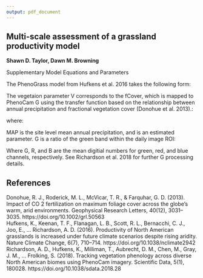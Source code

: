 ```yaml
---
output: pdf_document
---
```

  
## Multi-scale assessment of a grassland productivity model
**Shawn D. Taylor, Dawn M. Browning**
  
Supplementary Model Equations and Parameters

The PhenoGrass model from Hufkens et al. 2016 takes the following form:

\begin{equation}
W_{t+1} = W_{t} + P_{t} - (1-V_{t})/(D_{t}/(W_{cap}-{W_p}))^{2}E_{t}-gb_{3}D_{t}V_{t}
\end{equation}

\begin{equation}
V_{t+1} = V_{t} + gS_{t}b_{1}D_{t-L}(1-V_{t}/V_{max})-db_{2}(1-V_{t})V_{t}
\end{equation}

\begin{equation}
D_{t} = max(0,W_{t}-W_{p})
\end{equation}

\begin{equation}
W_{t} = max(0,min(W_{cap},W_{t}))
\end{equation}

\begin{equation}
V_{t} = max(0,min(V_{max},V_{t}))
\end{equation}

\begin{equation}
\left\{\begin{matrix}
D_{t-L} > D_{t-L-1}; & d=0\\ 
D_{t-L} \leq  D_{t-L-1}; & d=1 
\end{matrix}\right.
\end{equation}

\begin{equation}
S_{t} = (TOA_{t} - Phmin)/(Phmax - Phmin)
\end{equation}

\begin{equation}
\left\{\begin{matrix}
S_{t-1} > S_{t}; & d=1  \\
S_{t-1} \leq  S_{t}; & d=0 
\end{matrix}\right.
\end{equation}

\begin{equation}
g = (\frac{T_{max}-T_{m}}{T_{max}-T_{opt}})(\frac{T_{m}}{T_{opt}})^{(\frac{T_{opt}}{T_{max}-T_{opt}})}
\end{equation}

The vegetaion parameter V corresponds to the fCover, which is mapped to PhenoCam G\textsubscript{cc} using the transfer function based on the relationship between annual precipitation and fractional vegetation cover (Donohue et al. 2013).:

\begin{equation}
S_{c} = MAP/(MAP+h)
\end{equation}

where:
\begin{equation}
fCover = G_{cc}*S_{c}
\end{equation}

MAP is the site level mean annual precipitation, and \textit{h} is an estimated parameter. G\textsubscript{cc} is a ratio of the green band within the daily image ROI:

\begin{equation}
G_{cc} = \frac{G_{dn}}{G_{dn}+R_{dn}+B_{dn}}
\end{equation}

Where G\textsubscript{dn}, R\textsubscript{dn}, and B\textsubscript{dn} are the mean digitial numbers for green, red, and blue channels, respectively. See Richardson et al. 2018 for further G\textsubscript{cc} processing details. 

\newpage

\begin{table}[]
\begin{tabular}{lll}
                              & Parameter               & Description                                  \\
\textbf{State Variables}      & W                       & Soil Water Content (mm)                      \\
                             & V                       & Fractional Cover (fCover)                    \\
                             & D                       & Plant available water (mm)                   \\
                             & g                       & Plant temperature response function          \\
\textbf{Input Variables}      & P                       & Precipitaiton (mm)                           \\
                             & MAP                     & Mean annual precipitation (mm)                \\
                             & W\textsubscript{cap}    & Soil Field Capacity (mm)                     \\
                             & W\textsubscript{p}      & Soil Wilting Point (mm)                      \\
                             & V\textsubscript{max}    & Maximum vegetation cover (1.0)               \\
                             & E                       & Evapotranspiration (mm)                      \\
                             & T\textsubscript{m}      & Running 15 day mean temperature (C)          \\
                             & TOA                     & Top of atmosphere radiation                  \\
                             & T\textsubscript{max}    & Maximum temperature for growth (45 C)        \\
                             & T\textsubscript{min}    & Minimum temperature for growth (0 C)         \\
\textbf{Estimated Parameters} & b1                      & Vegetation growth parameter                  \\
                             & b2                      & Senescence parameter                         \\
                             & b3                      & Soil water extraction rate                   \\
                             & T\textsubscript{opt}    & Optimal vegetation growth temperature        \\
                             & Phmin                   & Lower bound of optimal daily solar radiation \\
                             & Phmax                   & Upper bound of optimal daily solar radiation \\
                             & L                       & Lag (days)                                    \\
                             & h                       & fCover Transfer function parameter                                           
\end{tabular}
\end{table}

## References
Donohue, R. J., Roderick, M. L., McVicar, T. R., & Farquhar, G. D. (2013). Impact of CO 2 fertilization on maximum foliage cover across the globe’s warm, arid environments. Geophysical Research Letters, 40(12), 3031–3035. https://doi.org/10.1002/grl.50563  
Hufkens, K., Keenan, T. F., Flanagan, L. B., Scott, R. L., Bernacchi, C. J., Joo, E., … Richardson, A. D. (2016). Productivity of North American grasslands is increased under future climate scenarios despite rising aridity. Nature Climate Change, 6(7), 710–714. https://doi.org/10.1038/nclimate2942  
Richardson, A. D., Hufkens, K., Milliman, T., Aubrecht, D. M., Chen, M., Gray, J. M., … Frolking, S. (2018). Tracking vegetation phenology across diverse North American biomes using PhenoCam imagery. Scientific Data, 5(1), 180028. https://doi.org/10.1038/sdata.2018.28  
